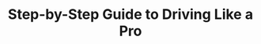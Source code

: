 ---
title: 'Step-by-Step Guide to Driving Like a Pro'
description: 'Discover the specific steps for driving like a pro'
icon: 'book-open'
sidebarTitle: "Knowledge test prep"
---